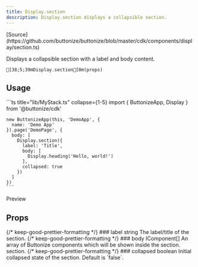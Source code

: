 ```yaml
---
title: Display.section
description: Display.section displays a collapsible section.
---
```




<FrameworkSelect>
	<FrameworkContent>
		<Fragment slot="cdk">
			[Source](https://github.com/buttonize/buttonize/blob/master/cdk/components/display/section.ts)
		</Fragment>
	</FrameworkContent>
</FrameworkSelect>

Displays a collapsible section with a label and body content.

```ansi frame="none"
[38;5;39mDisplay.section[0m(props)
```

## Usage

<FrameworkContent>
   <Fragment slot="cdk">
    ```ts title="lib/MyStack.ts" collapse={1-5}
    import { ButtonizeApp, Display } from '@buttonize/cdk'

    new ButtonizeApp(this, 'DemoApp', {
      name: 'Demo App'
    }).page('DemoPage', {
      body: [
        Display.section({
          label: 'Title',
          body: [
            Display.heading('Hello, world!')
          ],
          collapsed: true
        })
      ]
    })
    ```

   </Fragment>
</FrameworkContent>
Preview
<ComponentDemo
  components={[
    {
      typeName: 'display.section',
      props: {
      label: 'Section Title',
      body: [
        {
          typeName: 'display.heading',
          props: {
            label: 'Hello, world!'
          }
        }
      ],
        collapsed: true,
      }
    }
  ]}
/>

## Props

<FrameworkContent>
	<Fragment slot="cdk">
		<PropDescription>
			<Fragment slot="title">
				{/* keep-good-prettier-formatting */}
				### label
			</Fragment>
			<PropMarker slot="markers" type="required" />
			<Fragment slot="type">string</Fragment>
			<Fragment slot="description">The label/title of the section.</Fragment>
		</PropDescription>
		<PropDescription>
			<Fragment slot="title">
				{/* keep-good-prettier-formatting */}
				### body
			</Fragment>
			<PropMarker slot="markers" type="required" />
			<Fragment slot="type">IComponent[]</Fragment>
			<Fragment slot="description">
				An array of Buttonize components which will be shown inside the section.
				section.
			</Fragment>
		</PropDescription>
		<PropDescription>
			<Fragment slot="title">
				{/* keep-good-prettier-formatting */}
				### collapsed
			</Fragment>
			<PropMarker slot="markers" type="optional" />
			<Fragment slot="type">boolean</Fragment>
			<Fragment slot="description">
				Initial collapsed state of the section. Default is `false`.
			</Fragment>
		</PropDescription>
		<SpacingProps />
		<SizingProps />
	</Fragment>
</FrameworkContent>
